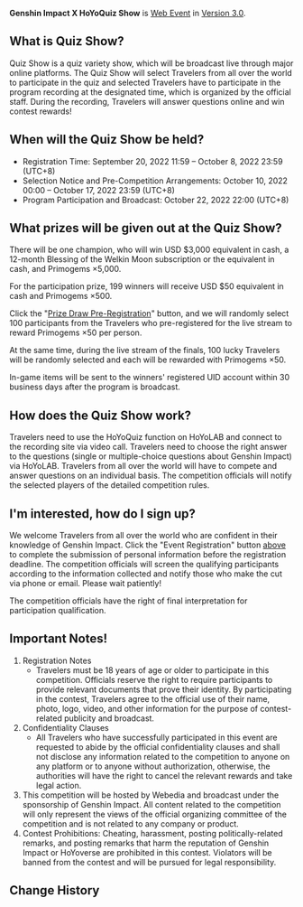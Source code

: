 {{Event
|name              = Genshin Impact X HoYoQuiz Show
|image             = Genshin Impact X HoYoQuiz Show.png
|type              = Web
|time_known        = yes
|time_start        = 2022-09-20 12:00:00
|time_start_offset = GMT+8
|time_end          = 2022-10-22 23:59:59
|time_end_offset   = GMT+8
|link              = 
|link2             = https://act.hoyoverse.com/puzzle/hk4e/pz_6mYytjD9Zb/index.html
|link2name         = Event Page
}}
{{Description|The Genshin Impact X HoYo Quiz Show is about to begin! Travelers from all over the world will have the opportunity to compete in the Quiz Show. Make use of your understanding and knowledge of Genshin Impact to win handsome rewards!}}
'''Genshin Impact X HoYoQuiz Show''' is [[Web Event]] in [[Version 3.0]].

==What is Quiz Show?==
Quiz Show is a quiz variety show, which will be broadcast live through major online platforms. The Quiz Show will select Travelers from all over the world to participate in the quiz and selected Travelers have to participate in the program recording at the designated time, which is organized by the official staff. During the recording, Travelers will answer questions online and win contest rewards!

==When will the Quiz Show be held?==
* Registration Time: September 20, 2022 11:59 – October 8, 2022 23:59 (UTC+8)
* Selection Notice and Pre-Competition Arrangements: October 10, 2022 00:00 – October 17, 2022 23:59 (UTC+8)
* Program Participation and Broadcast: October 22, 2022 22:00 (UTC+8)

==What prizes will be given out at the Quiz Show?==
There will be one champion, who will win USD $3,000 equivalent in cash, a 12-month Blessing of the Welkin Moon subscription or the equivalent in cash, and Primogems ×5,000.

For the participation prize, 199 winners will receive USD $50 equivalent in cash and Primogems ×500.

Click the "[https://act.hoyoverse.com/puzzle/hk4e/pz_6mYytjD9Zb/index.html Prize Draw Pre-Registration]" button, and we will randomly select 100 participants from the Travelers who pre-registered for the live stream to reward Primogems ×50 per person.

At the same time, during the live stream of the finals, 100 lucky Travelers will be randomly selected and each will be rewarded with Primogems ×50.

In-game items will be sent to the winners' registered UID account within 30 business days after the program is broadcast.

==How does the Quiz Show work?==
Travelers need to use the HoYoQuiz function on HoYoLAB and connect to the recording site via video call. Travelers need to choose the right answer to the questions (single or multiple-choice questions about Genshin Impact) via HoYoLAB. Travelers from all over the world will have to compete and answer questions on an individual basis. The competition officials will notify the selected players of the detailed competition rules.

==I'm interested, how do I sign up?==
We welcome Travelers from all over the world who are confident in their knowledge of Genshin Impact. Click the "Event Registration" button [https://act.hoyoverse.com/puzzle/hk4e/pz_6mYytjD9Zb/index.html above] to complete the submission of personal information before the registration deadline. The competition officials will screen the qualifying participants according to the information collected and notify those who make the cut via phone or email. Please wait patiently!

The competition officials have the right of final interpretation for participation qualification.

==Important Notes!==
# Registration Notes
#* Travelers must be 18 years of age or older to participate in this competition. Officials reserve the right to require participants to provide relevant documents that prove their identity. By participating in the contest, Travelers agree to the official use of their name, photo, logo, video, and other information for the purpose of contest-related publicity and broadcast.
# Confidentiality Clauses
#* All Travelers who have successfully participated in this event are requested to abide by the official confidentiality clauses and shall not disclose any information related to the competition to anyone on any platform or to anyone without authorization, otherwise, the authorities will have the right to cancel the relevant rewards and take legal action.
# This competition will be hosted by Webedia and broadcast under the sponsorship of Genshin Impact. All content related to the competition will only represent the views of the official organizing committee of the competition and is not related to any company or product.
# Contest Prohibitions: Cheating, harassment, posting politically-related remarks, and posting remarks that harm the reputation of Genshin Impact or HoYoverse are prohibited in this contest. Violators will be banned from the contest and will be pursued for legal responsibility.

==Change History==
{{Change History|3.0}}